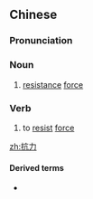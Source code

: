 ==Chinese==
{{zh-forms}}

===Pronunciation===
{{zh-pron
|m=kànglì
|c=kong3 lik6
|cat=n,v
}}

===Noun===
{{zh-noun}}

# [[resistance]] [[force]]

===Verb===
{{zh-verb}}

# to [[resist]] [[force]]

[[zh:抗力]]

====Derived terms====
* {{zh-l|不可抗力}}